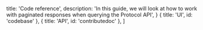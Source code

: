 

  title: 'Code reference',
  description:
    'In this guide, we will look at how to work with paginated responses when querying the Protocol API',
}
  { title: 'UI', id: 'codebase' },
  { title: 'API', id: 'contributedoc' },
]